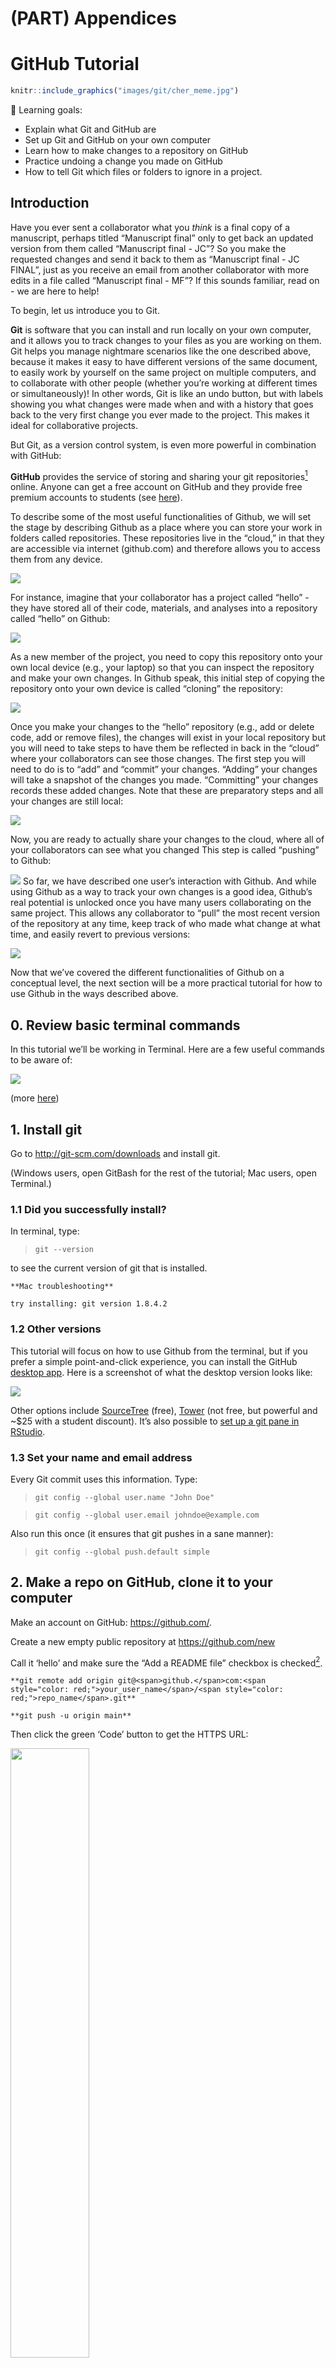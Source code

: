 # (PART) Appendices {-}

# GitHub Tutorial {#git}

```r
knitr::include_graphics("images/git/cher_meme.jpg")
```


::: {.learning-goals}
🍎 Learning goals: 

* Explain what Git and GitHub are
* Set up Git and GitHub on your own computer 
* Learn how to make changes to a repository on GitHub
* Practice undoing a change you made on GitHub
* How to tell Git which files or folders to ignore in a project.
:::

## Introduction {.unnumbered}

Have you ever sent a collaborator what you *think* is a final copy of a manuscript, perhaps titled "Manuscript final" only to get back an updated version from them called "Manuscript final - JC"? So you make the requested changes and send it back to them as "Manuscript final - JC FINAL", just as you receive an email from another collaborator with more edits in a file called "Manuscript final - MF"? If this sounds familiar, read on - we are here to help!

To begin, let us introduce you to Git. 

**Git** is software that you can install and run locally on your own computer, and it allows you to track changes to your files as you are working on them. Git helps you manage nightmare scenarios like the one described above, because it makes it easy to have different versions of the same document, to easily work by yourself on the same project on multiple computers, and to collaborate with other people (whether you're working at different times or simultaneously)! In other words, Git is like an undo button, but with labels showing you what changes were made when and with a history that goes back to the very first change you ever made to the project. This makes it ideal for collaborative projects.

But Git, as a version control system, is even more powerful in combination with GitHub: 

**GitHub** provides the service of storing and sharing your git repositories^["repo" is short for "repository"-- repo is like a folder with files in it (that are usually related as part of a project), with an associated history of changes over time.] online. Anyone can get a free account on GitHub and they provide free premium accounts to students (see [here](https://education.github.com/)).

To describe some of the most useful functionalities of Github, we will set the stage by describing Github as a place where you can store your work in folders called repositories. These repositories live in the "cloud," in that they are accessible via internet (github.com) and therefore allows you to access them from any device. 

![](images/git/cloud_1.png)

For instance, imagine that your collaborator has a project called "hello" - they have stored all of their code, materials, and analyses into a repository called "hello" on Github:

![](images/git/cloud_2.png)

As a new member of the project, you need to copy this repository onto your own local device (e.g., your laptop) so that you can inspect the repository and make your own changes. In Github speak, this initial step of copying the repository onto your own device is called "cloning" the repository:

![](images/git/cloud_3.png)

Once you make your changes to the "hello" repository (e.g., add or delete code, add or remove files), the changes will exist in your local repository but you will need to take steps to have them be reflected in back in the "cloud" where your collaborators can see those changes. The first step you will need to do is to "add" and "commit" your changes. "Adding" your changes will take a snapshot of the changes you made. "Committing" your changes records these added changes. Note that these are preparatory steps and all your changes are still local:

![](images/git/cloud_4.png)

Now, you are ready to actually share your changes to the cloud, where all of your collaborators can see what you changed This step is called "pushing" to Github:

![](images/git/cloud_5.png)
So far, we have described one user's interaction with Github. And while using Github as a way to track your own changes is a good idea, Github's real potential is unlocked once you have many users collaborating on the same project. This allows any collaborator to "pull" the most recent version of the repository at any time, keep track of who made what change at what time, and easily revert to previous versions: 

![](images/git/cloud_7.png)

Now that we've covered the different functionalities of Github on a conceptual level, the next section will be a more practical tutorial for how to use Github in the ways described above. 

## 0. Review basic terminal commands {-}

In this tutorial we'll be working in Terminal. Here are a few useful commands to be aware of:

![](images/git/git_tutorial2.png)

(more [here](https://github.com/0nn0/terminal-mac-cheatsheet))

## 1. Install git {.unnumbered}

Go to <http://git-scm.com/downloads> and install git.

(Windows users, open GitBash for the rest of the tutorial; Mac users, open Terminal.)

### 1.1 Did you successfully install? {.unnumbered}

In terminal, type:

> `git --version`

to see the current version of git that is installed.

```marginfigure
**Mac troubleshooting**

try installing: git version 1.8.4.2
```

### 1.2 Other versions {.unnumbered}

This tutorial will focus on how to use Github from the terminal, but if you prefer a simple point-and-click experience, you can install the GitHub [desktop app](https://desktop.github.com/). Here is a screenshot of what the desktop version looks like: 

![](images/git/desktop.png)

Other options include [SourceTree](https://www.sourcetreeapp.com/) (free), [Tower](http://www.git-tower.com/) (not free, but powerful and \~\$25 with a student discount). It's also possible to [set up a git pane in RStudio](http://happygitwithr.com/).

### 1.3 Set your name and email address {.unnumbered}

Every Git commit uses this information. Type:

> `git config --global user.name "John Doe"`

> `git config --global user.email johndoe@example.com`

Also run this once (it ensures that git pushes in a sane manner):

> `git config --global push.default simple`

## 2. Make a repo on GitHub, clone it to your computer {.unnumbered}

Make an account on GitHub: <https://github.com/>.

Create a new empty public repository at <https://github.com/new>

Call it 'hello' and make sure the "Add a README file" checkbox is checked[^1].

[^1]: For future reference (feel free to ignore this!): you can also turn any directory that's already on your computer into a git repo by going to that directory using `cd` and then typing `git init`. Later, when you want to put the repo on GitHub, you go through the steps to make a new repo *without initializing with a readme*, then from your directory on your computer type the following (replacing the red text):

```marginfigure

**git remote add origin git@<span>github.</span>com:<span style="color: red;">your_user_name</span>/<span style="color: red;">repo_name</span>.git**
```

```marginfigure
**git push -u origin main**
```

Then click the green 'Code' button to get the HTTPS URL:

![](images/git/git_tutorial.png){width="50%"}

Go back to Terminal (or GitBash).

Now we'll clone the hello folder to your computer. For the purposes of this tutorial, let's clone the folder to your desktop.

First use `cd` and `ls` to navigate to your desktop. (Mac users can type `cd ~/Desktop` to get there.)

Then type (replacing the URL with the one you copied above):

> `git clone https://github.com/[username]/hello.git`

At this point, if you are using a new GitHub account, you will most likely be prompted to authenticate to GitHub. There are a few ways to do this, depending on how you are accessing GitHub (all the options are outlined in more detail [here](https://docs.github.com/en/authentication/keeping-your-account-and-data-secure/about-authentication-to-github), including instructions for [GitHub Desktop](https://docs.github.com/en/desktop/installing-and-configuring-github-desktop/installing-and-authenticating-to-github-desktop/authenticating-to-github)), but we think the easiest way is to create a personal access token (PAT) to use in place of a password. To do this, follow the directions outlined [here](https://docs.github.com/en/authentication/keeping-your-account-and-data-secure/creating-a-personal-access-token).

Once you generate a PAT, try the command again:

> `git clone https://github.com/[username]/hello.git`

If prompted, enter your GitHub username and newly generated PAT in the place of your password[^2]. Now you should have a cloned copy of the empty repo on your Desktop.

[^2]: If you would like a credential helper to help you store the PAT, follow instructions [here](https://docs.github.com/en/get-started/getting-started-with-git/caching-your-github-credentials-in-git) based on your operation system.

## 3. Make some commits {.unnumbered}

What are "commits"? A commit is a snapshot of your project at a certain point in time. Each commit has an author, a time, a unique long ID (also called a 'SHA' or 'hash'), and a message describing what change it makes.

### 3.1 Update your README file {.unnumbered}

A README file contains information about other files in a directory, and it's customary to include one in your git repo. Your README will be rendered from markdown on the front page of your GitHub repository (see [here](https://github.com/gabrielecirulli/2048) and [here](https://raw.githubusercontent.com/gabrielecirulli/2048/master/README.md) for an example).

When you initialized your repo on GitHub, the site created an empty README file. Let's write something in it.

Open the README file in a text editor[^3] and write a sentence or two describing your repo, and save your changes. (Read the [basics of markdown](https://guides.github.com/features/mastering-markdown/) and use it appropriately in formatting your README.)

[^3]: There will be lots of files that are simple text files, with **.md**, **.rmd** etc. as filetypes. You can open all these with a text editor. Although your computer comes with a default one (e.g. Notepad, TextEdit), we would recommend downloading [Sublime Text](https://www.sublimetext.com/3), which is free and has a lot of powerful tools that will be helpful in the future.

### 3.2 Add and commit changes to git {.unnumbered}

In Terminal, navigate to the repo by typing:

> `cd hello`

If you type:

> `git status`

You'll get a message telling you that your README has been modified.

Now we will **add this file and commit it**[^4] so that git takes a snapshot of the changes we made:

[^4]: For future reference (feel free to ignore this!): you can add just part of the file by using `git add -p README.md` and following the instructions at the bottom of the terminal window.

> `git add README.md`

> `git commit -m "update readme"`

(`-m` precedes a commit message, which allows you to describe what you changed.)

If you now type:

> `git status`

You'll get a message telling you that everything is up to date ("nothing to commit, working tree clean").

### 3.3 Add another file to the repo + commit it {.unnumbered}

Use RStudio[^5] to make a new R script containing one line, e.g., `print("hello world")`. Save this as **'pset0.R'** inside the **hello** folder.

[^5]: We'll be using R and RStudio in the future. If you do not yet have those downloaded, you can open up a text editor and do the same thing.

Then, back in the terminal, type:

> `git status`

This will tell you that a file called pset0.R exists, but isn't being tracked by git.[^6]

[^6]: If you find a file called ".DS_Store" that is being tracked, that is a mac file saving folder preferences. You can add this to a .gitignore file as described in step 7 below so that git will not track it.

Now we will **add this file and commit it** (so that git starts to track it):

> `git add -A`

(the `-A` specifies that we will add all of the files that have been changed in the repo)

> `git commit -m "initial commit of pset0.R"`

## 4. Push your changes to GitHub {.unnumbered}

What we've done so far -- `add` and `commit` -- only affects your local computer. To get your changes on GitHub, use `push`:

> `git push`

If you go to your GitHub account, you can now see the updated files.

## 5. Make more changes to the repo {.unnumbered}

Now make some changes to your pset0.R file (delete and/or add another line or two of code) and save it.

In terminal, type

> `git status`

to see that **pset0.R** has been modified since the last commit.

To see the specific changes since the last commit, type:

> `git diff`

Then commit:

> `git add -A`

> `git commit -m "[describe change]"`

Push to the repository on GitHub:

> `git push`

TIP: Commits should be focused. Try to commit little bite-sized changes that are all related to each other together and easy to label, and make separate commits for other changes.

Best practice for commit messages is to make sure your commit message is not too long and would fit into the sentence: "When you pull this commit, it will \_\_\_\_\_\_."

## 6. Rolling back to previous versions {.unnumbered}

Sometimes you will want to go back to a previous commit. Here's how to do it:

To view previous commits, type:

> `git log`

To change the number of displayed commits, type the number you want to see preceded by a dash. For example, to view the three most recent commits, type:

> `git log -3`

(You can also view the commit history on GitHub.)

You can use the long ID numbers attached to commits (also called hashes or SHAs) to roll back to them if you need to see a previous version of the repo. This can be very useful if something breaks and you don't know how that happened. You can roll back to the last commit where your program wasn't broken and see what files changed since then, and how.

For example, let's say we wanted to roll back to the very first commit so we could run the code as it was back then. Let's look at the very first commit. You can find it by typing `git log` and then pressing the space bar to scroll down to the very first commit. Copy and paste the hash for this commit, (press 'q' to get back to the main terminal window), and then type (replacing the hash with the one you copied):

> `git checkout a240f92a22cb8e9b1300bfa690e99ef07692151e`

or just

> `git checkout a240f92`

(Git is smart enough to figure out what commit you meant to type if you provide the first 8-10 characters of the hash.)

If you open up the hello folder on your desktop, you'll notice that it's now in the state it was after you made your first commit.

[**IMPORTANT WARNING**]{style="color: red;"}: After you've finished inspecting a checkout, make sure you get back to where you started [the latest commit on the main branch] by typing:

> `git checkout main`

To revert your files to the state they were in in an earlier commit, type (replacing `0766c053` with the first 8-10 characters of the hash you copied):

> `git revert --no-commit 0766c053..HEAD`

> `git commit -m "revert all changes since first commit"`

This will essentially take all of the changes you made since this commit, undo them, and then save this as a new commit. (Your prior commits will still exist.)

```marginfigure
For more info on undoing things in git, check:
https://github.com/blog/2019-how-to-undo-almost-anything-with-git
```

If you'd like to revert one specific commit (rather than all of the commits after a specific commit), type:

> `git revert --no-commit 0766c053`

> `git commit -m "revert the commit where I did xyz..."`

## 7. What not to put on git {.unnumbered}

There are some things you don't want on git:

-   output files (files that are deterministically generated by other files in the repo, e.g. generated PDFs in a LaTeX project repo)

-   log files (like .RData and .Rhistory. You can't describe what "changes" were made to them and different people's .RData and .Rhistory files will always conflict.)

-   sensitive data (like human subject data and passwords)

-   configuration files that have configurations specific to your computer (Important: If you are running stuff on Mechanical Turk, make sure your bin/mturk.properties file is NOT on git, because that file contains an access key to allow you to authenticate with Amazon.)

You can put these in a special .gitignore file so git won't suggest you add them and will even remind you not to add them if you try to. You can create this .gitignore file in a text editor like Sublime Text and update as needed.

Your .gitignore file might look like this (saved exactly as ".gitignore" without a file extension):

```r
# R created files
*.Rproj
*.Rproj.user
*.Rhistory
*.Ruserdata
*.history
*.RData

# Image/output files unless otherwise specified
*.png
*.docx
*.doc
*.jpg
*.gif

# Misc Knit Files
*.aux
*.gz
*.log
*.rdx
*.rdb
*.knit.md
*cache
*.results

# Other
*.httr-oauth
*.DS_Store

# MTurk credentials and data
auth.json
my-own-auth.json
mturk/
mturk-and-gmail.txt

# Specific file keep
!README.md
!/original....pdf
.Rproj.user
```

## Further Resources {.unnumbered}

-   GitHub has many useful guides for learning about branches, pull requests, forking and more: <https://guides.github.com/> <https://help.github.com/articles/good-resources-for-learning-git-and-github/>

-   Though the things we covered in this tutorial may seem overwhelming, there are really only a handful of commands that you need to know, which can be found (alongside some commands we didn't cover) on this handy [cheatsheet](http://rogerdudler.github.io/git-guide/files/git_cheat_sheet.pdf).

-   Request a premium account at <https://education.github.com/> for free private repos.

-   To save some time, tell git to remember your GitHub username and password: <https://help.github.com/articles/caching-your-github-password-in-git/>

-   Or set up an SSH key to log in less often: <https://help.github.com/articles/generating-ssh-keys>

    **For Windows:**

    you need this code:

    eval `ssh-agent -s`

    ssh-add

    and you need to run this part in GitBash

-   For students seeking deeper Git knowledge, ProGit is a thorough [open source book](https://git-scm.com/book) from Scott Chacon. It can be viewed online or downloaded in ePub, Mobi, or PDF formats.

Acknowledgments: Thank you to Cayce Hook, Erin Bennett and Daniel Watson for creating the first version of this tutorial for Psych 251!

<!-- ## NC: is there any benefit to using Gitbash or the Terminal as opposed to the Github Desktop GUI or the Github browser?-->
